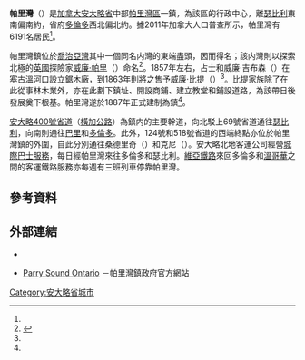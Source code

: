 {{noteTA
|1=zh-hans:萨德伯里;zh-hk:瑟比利;zh-mo:瑟比利;zh-tw:薩德伯里;
}}
{{For|帕里灣鎮對上的安大略省行政區劃|帕里灣區}}
{{Infobox settlement
|name                   = 帕里灣
|official_name          = 
|other_name             =
|native_name            = {{lang|en|Parry Sound}}
|nickname               = 
|settlement_type        = 鎮
|motto                  = 
<!-- images and maps  ----------->
|image_skyline          = Aerial view of Parry Sound.jpg
|image_caption          = 帕里灣一景
|image_flag             = 
|flag_size              =
|image_seal             = 
|seal_size              =
|image_shield           = 
|shield_size            =
|image_blank_emblem     =
|blank_emblem_type      =
|blank_emblem_size      =
|image_map              = 
|mapsize                = 
|map_caption            = 
|pushpin_map            = Canada Ontario
|pushpin_mapsize        = 200
|pushpin_map_caption    = 帕里灣在[[安大略省|安大略省]]的位置
<!-- Location ------------------>
|subdivision_type       = [[國家|國家]]
|subdivision_name       = {{CAN}}
|subdivision_type1      = [[加拿大行政區劃|省]]
|subdivision_name1      = {{ON}}
|subdivision_type2      = [[安大略省行政區劃|分區]]
|subdivision_name2      = [[帕里灣區|帕里灣區]]
<!-- Politics ----------------->
|government_footnotes   =
|government_type        =
|leader_title           = 鎮長
|leader_name            = {{lang|en|Jamie McGarvey}}
|leader_title1          = 鎮政機關
|leader_name1           = 帕里灣鎮議會
|leader_title2          = 
|leader_name2           = 
|leader_title3          = 
|leader_name3           = 
|established_title      = 成立
|established_date       = 1857年（聚落形成）<br>1887年（設鎮）
<!-- Area    --------------------->
|area_magnitude         = 
|area_footnotes         = <ref name="census2011" />
|area_total_km2         = 
|area_land_km2          = 13.36
|area_water_km2         =
|area_water_percent     =
<!-- Population   ----------------------->
|population_as_of               = 2011年
|population_footnotes           = <ref name="census2011">{{cite web |url=http://www12.statcan.gc.ca/census-recensement/2011/dp-pd/prof/details/page.cfm?Lang=E&Geo1=CSD&Code1=3549032&Geo2=CD&Code2=3549&Data=Count&SearchText=parry%20sound&SearchType=Begins&SearchPR=01&B1=All&Custom=&TABID=1 |title=Parry Sound, Town Ontario (Census Subdivision) |publisher=Statistics Canada |work=Census profile, Canada 2011 Census |date=2014-01-08 |accessdate=2014-03-08 |archive-date=2016-03-04 |archive-url=https://web.archive.org/web/20160304061820/http://www12.statcan.gc.ca/census-recensement/2011/dp-pd/prof/details/page.cfm?Lang=E&Geo1=CSD&Code1=3549032&Geo2=CD&Code2=3549&Data=Count&SearchText=parry%20sound&SearchType=Begins&SearchPR=01&B1=All&Custom=&TABID=1 }}</ref>
|population_note                =
|population_total               = 6191
|population_density_km2         = 463.3
<!-- General information  --------------->
|timezone               = [[北美東部時區|EST]]
|utc_offset             = −5
|timezone_DST           = [[北美東部時區|EDT]]
|utc_offset_DST         = −4
| latd = 45 | latm = 20 | latNS = N
| longd = 80 | longm = 02 | longEW = W
|coordinates_type=type:city(93104)_region:CA-ON
|coordinates_display=inline,title
|elevation_footnotes    =  <!--for references: use <ref> </ref> tags-->
|elevation_m            = 
<!-- Area/postal codes & others -------->
|postal_code_type       = [[加拿大郵區編號|郵區編號前綴]]
|postal_code            = P2A
|area_code              = 705、249
|website                = [http://www.townofparrysound.com/ townofparrysound.com]
|footnotes              = 
}}
'''帕里灣'''（{{lang-en|Parry Sound}}）是[[加拿大|加拿大]][[安大略省|安大略省]]中部[[帕里灣區|帕里灣區]]一鎮，為該區的行政中心，離[[大薩德伯里|瑟比利]]東南偏南約{{convert|160|km}}，省府[[多倫多|多倫多]]西北偏北約{{convert|225|km}}。據2011年加拿大人口普查所示，帕里灣有6191名居民<ref name="census2011"/>。

帕里灣鎮位於[[喬治亞灣|喬治亞灣]]其中一個同名内灣的東端盡頭，因而得名；該内灣則以探索北極的[[英國|英國]]探險家[[威廉·帕里|威廉·帕里]]（{{lang|en|William Parry}}）命名<ref name="hist">{{cite web |url=http://www.ontarioplaques.com/Plaques/Plaque_Parry12.html |title=Founding of Parry Sound Historical Plaque |work=Ontario's Historical Plaques |accessdate=2014-03-08 |archive-date=2015-09-24 |archive-url=https://web.archive.org/web/20150924060613/http://www.ontarioplaques.com/Plaques/Plaque_Parry12.html }}</ref>。1857年左右，占士和威廉·吉布森（{{lang|en|James and William Gibson}}）在塞古溫河口設立鋸木廠，到1863年則將之售予威廉·比提（{{lang|en|William Beatty}}）<ref name="hist"/>。比提家族除了在此從事林木業外，亦在此劃下鎮址、開設商鋪、建立教堂和鋪設道路，為該帶日後發展奠下根基。帕里灣遂於1887年正式建制為鎮<ref name="hist"/>。

[[安大略400號省道|安大略400號省道]]（[[橫加公路|橫加公路]]）為鎮内的主要幹道，向北駁上69號省道通往[[大薩德伯里|瑟比利]]，向南則通往[[巴里_(安大略省)|巴里]]和[[多倫多|多倫多]]。此外，124號和518號省道的西端終點亦位於帕里灣鎮的外圍，自此分別通往桑德里奇（{{lang|en|Sundridge}}）和克尼（{{lang|en|Kearney}}）。安大略北地客運公司經營[[城際巴士服務|城際巴士服務]]，每日經帕里灣來往多倫多和瑟比利。[[維亞鐵路|維亞鐵路]]來回多倫多和[[溫哥華|溫哥華]]之間的客運鐵路服務亦每週有三班列車停靠帕里灣。

==參考資料==
{{reflist}}

==外部連結==
*{{Commons-inline|Category:Parry Sound, Ontario|帕里灣}}
*{{en}}[http://www.townofparrysound.com/ Parry Sound Ontario] {{Wayback|url=http://www.townofparrysound.com/ |date=20150318044120 }}－帕里灣鎮政府官方網站

[[Category:安大略省城市|Category:安大略省城市]]